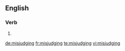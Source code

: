 ==English==

===Verb===
{{head|en}}

# {{present participle of|misjudge}}

[[de:misjudging]]
[[fr:misjudging]]
[[te:misjudging]]
[[vi:misjudging]]